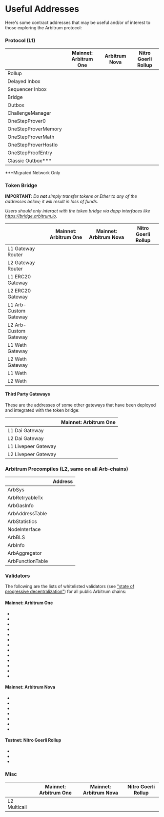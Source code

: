 
# Useful Addresses

Here's some contract addresses that may be useful and/or of interest to those exploring the Arbitrum protocol:

### Protocol (L1)

|                      | Mainnet: Arbitrum One                                                    | Arbitrum Nova                                                            | Nitro Goerli Rollup                                                      |
| -------------------- | ------------------------------------------------------------------------ | ------------------------------------------------------------------------ | ------------------------------------------------------------------------ |
| Rollup               | <AEL address="0x5eF0D09d1E6204141B4d37530808eD19f60FBa35" chainID={1}/>  | <AEL address="0xFb209827c58283535b744575e11953DCC4bEAD88" chainID={1} /> | <AEL address="0x45e5cAea8768F42B385A366D3551Ad1e0cbFAb17" chainID={5} /> |
| Delayed Inbox        | <AEL address="0x4Dbd4fc535Ac27206064B68FfCf827b0A60BAB3f" chainID={1}/>  | <AEL address="0xc4448b71118c9071Bcb9734A0EAc55D18A153949" chainID={1} /> | <AEL address="0x6BEbC4925716945D46F0Ec336D5C2564F419682C" chainID={5} /> |
| Sequencer Inbox      | <AEL address="0x1c479675ad559DC151F6Ec7ed3FbF8ceE79582B6" chainID={1}/>  | <AEL address="0x211E1c4c7f1bF5351Ac850Ed10FD68CFfCF6c21b" chainID={1} /> | <AEL address="0x0484A87B144745A2E5b7c359552119B6EA2917A9" chainID={5} /> |
| Bridge               | <AEL address="0x8315177aB297bA92A06054cE80a67Ed4DBd7ed3a" chainID={1}/>  | <AEL address="0xC1Ebd02f738644983b6C4B2d440b8e77DdE276Bd" chainID={1} /> | <AEL address="0xaf4159A80B6Cc41ED517DB1c453d1Ef5C2e4dB72" chainID={5} /> |
| Outbox               | <AEL address="0x0B9857ae2D4A3DBe74ffE1d7DF045bb7F96E4840" chainID={1} /> | <AEL address="0xD4B80C3D7240325D18E645B49e6535A3Bf95cc58" chainID={1} /> | <AEL address="0x45Af9Ed1D03703e480CE7d328fB684bb67DA5049" chainID={5} /> |
| ChallengeManager     | <AEL address="0xe5896783a2F463446E1f624e64Aa6836BE4C6f58" chainID={1} /> | <AEL address="0xA59075221b50C598aED0Eae0bB9869639513af0D" chainID={1} /> | <AEL address="0xCaA89A8A8771Dfd95020FbA805f2dC774d2E625D" chainID={5} /> |
| OneStepProver0       | <AEL address="0x499A4f574f2e4F8837E242adEc86223Ef7DeEfcC" chainID={1} /> | <AEL address="0x8323B58C522690E6aFae94044825F0c79A93d236" chainID={1} /> | <AEL address="0xD7422f07fe48f6e82E40587feb2acaE1451f08A6" chainID={5} /> |
| OneStepProverMemory  | <AEL address="0xb556F3Bb0FdCFeAf81a1c393e024a69a3327B676" chainID={1} /> | <AEL address="0x7a6C0503107858f82a790E481024134092e19979" chainID={1} /> | <AEL address="0x9221854E95283670E58738805a2d20405d17682E" chainID={5} /> |
| OneStepProverMath    | <AEL address="0xd315Ac3a82E8EDAA84b347F478e0F59801747970" chainID={1} /> | <AEL address="0x1efb116EBC38CE895Eb2E5e009234E0E0836f2F5" chainID={1} /> | <AEL address="0xFe18aB9B105a8C13Fbd67a0DaCb1C70e84Bb5d5E" chainID={5} /> |
| OneStepProverHostIo  | <AEL address="0xb965b08A826D4C7634e0Df4c5eF5E1d1f9b5D13A" chainID={1} /> | <AEL address="0x9CBC3F14a57CE6eAD0e770F528E2f1E8b8C37613" chainID={1} /> | <AEL address="0x5518772ddb8e65416c6572E28BE58dAfc8A3834c" chainID={5} /> |
| OneStepProofEntry    | <AEL address="0x3E1f62AA8076000c3218493FE3e0Ae40bcB9A1DF" chainID={1} /> | <AEL address="0x7AdcA86896c4220f19B2f7f9746e7A99E57B0Fc5" chainID={1} /> | <AEL address="0xe46a0585C3Cb05AaE200161534Af1aE5Dff61294" chainID={5} /> |
| Classic Outbox\*\*\* | <AEL address="0x760723CD2e632826c38Fef8CD438A4CC7E7E1A40" chainID={1} /> |                                                                          |                                                                          |

\*\*\*Migrated Network Only

### Token Bridge

**IMPORTANT**: _Do **not** simply transfer tokens or Ether to any of the addresses below; it will result in loss of funds._

_Users should only interact with the token bridge via dapp interfaces like https://bridge.arbitrum.io_.

|                       | Mainnet: Arbitrum One                                                        | Mainnet: Arbitrum Nova                                                       | Nitro Goerli Rollup                                                           |
| --------------------- | ---------------------------------------------------------------------------- | ---------------------------------------------------------------------------- | ----------------------------------------------------------------------------- |
| L1 Gateway Router     | <AEL address="0x72Ce9c846789fdB6fC1f34aC4AD25Dd9ef7031ef" chainID={1} />     | <AEL address="0xC840838Bc438d73C16c2f8b22D2Ce3669963cD48" chainID={1} />     | <AEL address="0x4c7708168395aEa569453Fc36862D2ffcDaC588c" chainID={5} />      |
| L2 Gateway Router     | <AEL address="0x5288c571Fd7aD117beA99bF60FE0846C4E84F933" chainID={42161} /> | <AEL address="0x21903d3F8176b1a0c17E953Cd896610Be9fFDFa8" chainID={42170} /> | <AEL address="0xE5B9d8d42d656d1DcB8065A6c012FE3780246041" chainID={421613} /> |
| L1 ERC20 Gateway      | <AEL address="0xa3A7B6F88361F48403514059F1F16C8E78d60EeC" chainID={1} />     | <AEL address="0xB2535b988dcE19f9D71dfB22dB6da744aCac21bf" chainID={1} />     | <AEL address="0x715D99480b77A8d9D603638e593a539E21345FdF" chainID={5} />      |
| L2 ERC20 Gateway      | <AEL address="0x09e9222E96E7B4AE2a407B98d48e330053351EEe" chainID={42161} /> | <AEL address="0xcF9bAb7e53DDe48A6DC4f286CB14e05298799257" chainID={42170} /> | <AEL address="0x2eC7Bc552CE8E51f098325D2FcF0d3b9d3d2A9a2" chainID={421613} /> |
| L1 Arb-Custom Gateway | <AEL address="0xcEe284F754E854890e311e3280b767F80797180d" chainID={1} />     | <AEL address="0x23122da8C581AA7E0d07A36Ff1f16F799650232f" chainID={1} />     | <AEL address="0x9fDD1C4E4AA24EEc1d913FABea925594a20d43C7" chainID={5} />      |
| L2 Arb-Custom Gateway | <AEL address="0x096760F208390250649E3e8763348E783AEF5562" chainID={42161} /> | <AEL address="0xbf544970E6BD77b21C6492C281AB60d0770451F4" chainID={42170} /> | <AEL address="0x8b6990830cF135318f75182487A4D7698549C717" chainID={421613} /> |
| L1 Weth Gateway       | <AEL address="0xd92023E9d9911199a6711321D1277285e6d4e2db" chainID={1} />     | <AEL address="0xE4E2121b479017955Be0b175305B35f312330BaE" chainID={1} />     | <AEL address="0x6e244cD02BBB8a6dbd7F626f05B2ef82151Ab502" chainID={5} />      |
| L2 Weth Gateway       | <AEL address="0x6c411aD3E74De3E7Bd422b94A27770f5B86C623B" chainID={42161} /> | <AEL address="0x7626841cB6113412F9c88D3ADC720C9FAC88D9eD" chainID={42170} /> | <AEL address="0xf9F2e89c8347BD96742Cc07095dee490e64301d6" chainID={421613} /> |
| L1 Weth               | <AEL address="0xC02aaA39b223FE8D0A0e5C4F27eAD9083C756Cc2" chainID={1} />     | <AEL address="0xC02aaA39b223FE8D0A0e5C4F27eAD9083C756Cc2" chainID={1} />     | <AEL address="0xB4FBF271143F4FBf7B91A5ded31805e42b2208d6" chainID={5} />      |
| L2 Weth               | <AEL address="0x82aF49447D8a07e3bd95BD0d56f35241523fBab1" chainID={42161} /> | <AEL address="0x722E8BdD2ce80A4422E880164f2079488e115365" chainID={42170} /> | <AEL address="0xe39Ab88f8A4777030A534146A9Ca3B52bd5D43A3" chainID={421613} /> |

#### Third Party Gateways

These are the addresses of some other gateways that have been deployed and integrated with the token bridge:

|                     | Mainnet: Arbitrum One                                                        |
| ------------------- | ---------------------------------------------------------------------------- |
| L1 Dai Gateway      | <AEL address="0xD3B5b60020504bc3489D6949d545893982BA3011" chainID={1} />     |
| L2 Dai Gateway      | <AEL address="0x467194771dAe2967Aef3ECbEDD3Bf9a310C76C65" chainID={42161} /> |
| L1 Livepeer Gateway | <AEL address="0x6142f1C8bBF02E6A6bd074E8d564c9A5420a0676" chainID={1} />     |
| L2 Livepeer Gateway | <AEL address="0x6D2457a4ad276000A615295f7A80F79E48CcD318" chainID={42161} /> |

### Arbitrum Precompiles (L2, same on all Arb-chains)

|                  | Address                                                                      |
| ---------------- | ---------------------------------------------------------------------------- |
| ArbSys           | <AEL address="0x0000000000000000000000000000000000000064" chainID={42161} /> |
| ArbRetryableTx   | <AEL address="0x000000000000000000000000000000000000006E" chainID={42161} /> |
| ArbGasInfo       | <AEL address="0x000000000000000000000000000000000000006C" chainID={42161} /> |
| ArbAddressTable  | <AEL address="0x0000000000000000000000000000000000000066" chainID={42161} /> |
| ArbStatistics    | <AEL address="0x000000000000000000000000000000000000006F" chainID={42161} /> |
| NodeInterface    | <AEL address="0x00000000000000000000000000000000000000C8" chainID={42161} /> |
| ArbBLS           | <AEL address="0x0000000000000000000000000000000000000067" chainID={42161} /> |
| ArbInfo          | <AEL address="0x0000000000000000000000000000000000000065" chainID={42161} /> |
| ArbAggregator    | <AEL address="0x000000000000000000000000000000000000006D" chainID={42161} /> |
| ArbFunctionTable | <AEL address="0x0000000000000000000000000000000000000068" chainID={42161} /> |

### Validators

The following are the lists of whitelisted validators (see ["state of progressive decentralization"](TODO_STATE_OF_DECENTRALIZATION_URL)) for all public Arbitrum chains:

#### Mainnet: Arbitrum One

- <AEL address="0x83215480dB2C6A7E56f9E99EF93AB9B36F8A3DD5" chainID={1} />
- <AEL address="0x7CF3d537733F6Ba4183A833c9B021265716cE9d0" chainID={1} />
- <AEL address="0x56D83349c2B8DCF74d7E92D5b6B33d0BADD52D78" chainID={1} />
- <AEL address="0x758C6bB08B3ea5889B5cddbdeF9A45b3a983c398" chainID={1} />
- <AEL address="0x6Fb914de4653eC5592B7c15F4d9466Cbd03F2104" chainID={1} />
- <AEL address="0xf59caf75e8A4bFBA4e6e07aD86C7E498E4d2519b" chainID={1} />
- <AEL address="0xB0CB1384e3f4a9a9b2447e39b05e10631E1D34B0" chainID={1} />
- <AEL address="0x54c0D3d6C101580dB3be8763A2aE2c6bb9dc840c" chainID={1} />
- <AEL address="0x0fF813f6BD577c3D1cDbE435baC0621BE6aE34B4" chainID={1} />
- <AEL address="0xAB1A39332e934300eBCc57B5f95cA90631a347FF" chainID={1} />
- <AEL address="0xdDf2F71Ab206C0138A8eceEb54386567D5abF01E" chainID={1} />
- <AEL address="0x610Aa279989F440820e14248BD3879B148717974" chainID={1} />
- <AEL address="0xF8D3E1cF58386c92B27710C6a0D8A54c76BC6ab5" chainID={1} />

#### Mainnet: Arbitrum Nova

- <AEL address="0xE27d4Ed355e5273A3D4855c8e11BC4a8d3e39b87" chainID={1} />
- <AEL address="0x57004b440Cc4eb2FEd8c4d1865FaC907F9150C76" chainID={1} />
- <AEL address="0x24Ca61c31C7f9Af3ab104dB6B9A444F28e9071e3" chainID={1} />
- <AEL address="0x3B0369CAD35d257793F51c28213a4Cf4001397AC" chainID={1} />
- <AEL address="0x1732BE6738117e9d22A84181AF68C8d09Cd4FF23" chainID={1} />
- <AEL address="0xB51EDdfc9A945e2B909905e4F242C4796Ac0C61d" chainID={1} />
- <AEL address="0x54c0D3d6C101580dB3be8763A2aE2c6bb9dc840c" chainID={1} />

#### Testnet: Nitro Goerli Rollup

- <AEL address="0xAa01D5570E932a13eF9a06677eaf97d56a33393f" chainID={5} />
- <AEL address="0x9549263185294a7FB24bf357b0050252d3653C74" chainID={5} />
- <AEL address="0x3EABe7e5e3fcDdFB8fb8c5972EB151bF4fddf2ce" chainID={5} />

### Misc

<em className="arb-docs-table useful-address-table" id="misc-addresses-table">

|              | Mainnet: Arbitrum One                                                        | Mainnet: Arbitrum Nova                                                       | Nitro Goerli Rollup                                                           |
| ------------ | ---------------------------------------------------------------------------- | ---------------------------------------------------------------------------- | ----------------------------------------------------------------------------- |
| L2 Multicall | <AEL address="0x7eCfBaa8742fDf5756DAC92fbc8b90a19b8815bF" chainID={42161} /> | <AEL address="0x5e1eE626420A354BbC9a95FeA1BAd4492e3bcB86" chainID={42170} /> | <AEL address="0x108B25170319f38DbED14cA9716C54E5D1FF4623" chainID={421613} /> |

</em>
